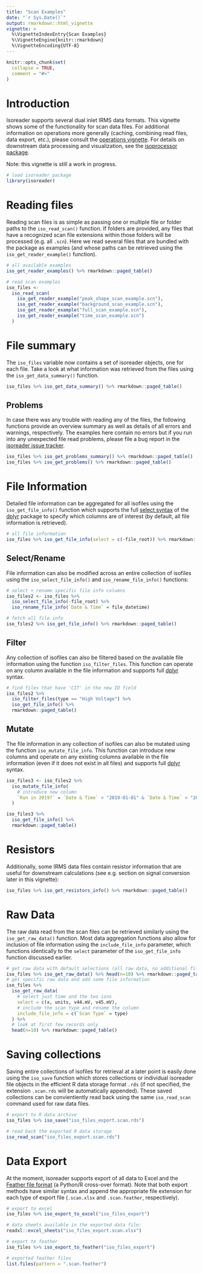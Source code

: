 ```yaml
---
title: "Scan Examples"
date: "`r Sys.Date()`"
output: rmarkdown::html_vignette
vignette: >
  %\VignetteIndexEntry{Scan Examples}
  %\VignetteEngine{knitr::rmarkdown}
  %\VignetteEncoding{UTF-8}
---
```



```r
knitr::opts_chunk$set(
  collapse = TRUE,
  comment = "#>"
)
```

# Introduction

Isoreader supports several dual inlet IRMS data formats. This vignette shows some of the functionality for scan data files. For additional information on operations more generally (caching, combining read files, data export, etc.), please consult the [operations vignette](http://isoreader.isoverse.org/articles/operations.html). For details on downstream data processing and visualization, see the [isoprocessor package](https://isoprocessor.isoverse.org).

Note: this vignette is still a work in progress.


```r
# load isoreader package
library(isoreader)
```


# Reading files

Reading scan files is as simple as passing one or multiple file or folder paths to the `iso_read_scan()` function. If folders are provided, any files that have a recognized scan file extensions within those folders will be processed (e.g. all `.scn`). Here we read several files that are bundled with the package as examples (and whose paths can be retrieved using the `iso_get_reader_example()` function).

```r
# all available examples
iso_get_reader_examples() %>% rmarkdown::paged_table()
```

```r
# read scan examples
iso_files <- 
  iso_read_scan(
    iso_get_reader_example("peak_shape_scan_example.scn"),
    iso_get_reader_example("background_scan_example.scn"),
    iso_get_reader_example("full_scan_example.scn"),
    iso_get_reader_example("time_scan_example.scn")
  )
```

# File summary

The `iso_files` variable now contains a set of isoreader objects, one for each file. Take a look at what information was retrieved from the files using the `iso_get_data_summary()` function.

```r
iso_files %>% iso_get_data_summary() %>% rmarkdown::paged_table()
```

## Problems

In case there was any trouble with reading any of the files, the following functions provide an overview summary as well as details of all errors and warnings, respectively. The examples here contain no errors but if you run into any unexpected file read problems, please file a bug report in the [isoreader issue tracker](https://github.com/isoverse/isoreader/issues).

```r
iso_files %>% iso_get_problems_summary() %>% rmarkdown::paged_table()
iso_files %>% iso_get_problems() %>% rmarkdown::paged_table()
```

# File Information

Detailed file information can be aggregated for all isofiles using the `iso_get_file_info()` function which supports the full [select syntax](https://dplyr.tidyverse.org/reference/select.html) of the [dplyr](https://dplyr.tidyverse.org/) package to specify which columns are of interest (by default, all file information is retrieved). 

```r
# all file information
iso_files %>% iso_get_file_info(select = c(-file_root)) %>% rmarkdown::paged_table()
```

## Select/Rename

File information can also be modified across an entire collection of isofiles using the `iso_select_file_info()` and `iso_rename_file_info()` functions:

```r
# select + rename specific file info columns
iso_files2 <- iso_files %>% 
  iso_select_file_info(-file_root) %>% 
  iso_rename_file_info(`Date & Time` = file_datetime)

# fetch all file info
iso_files2 %>% iso_get_file_info() %>% rmarkdown::paged_table()
```


## Filter

Any collection of isofiles can also be filtered based on the available file information using the function `iso_filter_files`. This function can operate on any column available in the file information and supports full [dplyr](https://dplyr.tidyverse.org/reference/filter.html) syntax. 

```r
# find files that have 'CIT' in the new ID field
iso_files2 %>% 
  iso_filter_files(type == "High Voltage") %>% 
  iso_get_file_info() %>% 
  rmarkdown::paged_table()
```

## Mutate

The file information in any collection of isofiles can also be mutated using the function `iso_mutate_file_info`. This function can introduce new columns and operate on any existing columns available in the file information (even if it does not exist in all files) and supports full [dplyr](https://dplyr.tidyverse.org/reference/mutate.html) syntax. 

```r
iso_files3 <- iso_files2 %>% 
  iso_mutate_file_info(
    # introduce new column
    `Run in 2019?` = `Date & Time` > "2019-01-01" & `Date & Time` < "2020-01-01"
  ) 

iso_files3 %>% 
  iso_get_file_info() %>% 
  rmarkdown::paged_table()
```

# Resistors

Additionally, some IRMS data files contain resistor information that are useful for downstream calculations (see e.g. section on signal conversion later in this vignette):

```r
iso_files %>% iso_get_resistors_info() %>% rmarkdown::paged_table()
```

# Raw Data

The raw data read from the scan files can be retrieved similarly using the `iso_get_raw_data()` function. Most data aggregation functions also allow for inclusion of file information using the `include_file_info` parameter, which functions identically to the `select` parameter of the `iso_get_file_info` function discussed earlier.

```r
# get raw data with default selections (all raw data, no additional file info)
iso_files %>% iso_get_raw_data() %>% head(n=10) %>% rmarkdown::paged_table()
# get specific raw data and add some file information
iso_files %>% 
  iso_get_raw_data(
    # select just time and the two ions
    select = c(x, units, v44.mV, v45.mV),
    # include the scan type and rename the column
    include_file_info = c(`Scan Type` = type)
  ) %>% 
  # look at first few records only
  head(n=10) %>% rmarkdown::paged_table()
```


# Saving collections

Saving entire collections of isofiles for retrieval at a later point is easily done using the `iso_save` function which stores collections or individual isoreader file objects in the efficient R data storage format `.rds` (if not specified, the extension `.scan.rds` will be automatically appended). These saved collections can be convientiently read back using the same `iso_read_scan` command used for raw data files.

```r
# export to R data archive
iso_files %>% iso_save("iso_files_export.scan.rds")

# read back the exported R data storage
iso_read_scan("iso_files_export.scan.rds") 
```

# Data Export

At the moment, isoreader supports export of all data to Excel and the [Feather file format](https://blog.rstudio.com/2016/03/29/feather/) (a Python/R cross-over format). Note that both export methods have similar syntax and append the appropriate file extension for each type of export file (`.scan.xlsx` and `.scan.feather`, respectively).

```r
# export to excel
iso_files %>% iso_export_to_excel("iso_files_export")

# data sheets available in the exported data file:
readxl::excel_sheets("iso_files_export.scan.xlsx")
```

```r
# export to feather
iso_files %>% iso_export_to_feather("iso_files_export")

# exported feather files
list.files(pattern = ".scan.feather")
```


